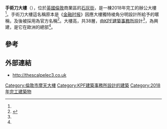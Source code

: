 {{Infobox building
| name                = 手術刀大樓<br>The Scalpel
| image               = The Scalpel, August 2018.jpg
| status              = Completed
| caption             = 手術刀大樓的左邊是[[威利斯大樓|威利斯大樓]]，右邊是{{le|聖安德魯井下教堂|St Andrew Undershaft}}，玻璃幕牆上的倒影是俗稱「小黃瓜」的[[聖瑪莉艾克斯30號大樓|聖瑪莉艾克斯30號大樓]]
。
| cost                = £500m<ref name="Building_22Jul13" />
| location            = [[英國|英國]][[倫敦|倫敦]][[石灰街|石灰街]]52號
| roof                = {{convert|190|m|ft|0|abbr=on}}
| floor_count         = 38層（地庫2層）
| elevator_count      = 11 TWiN lifts, 2 goods lifts, 2 cycle lifts, 1 firefighting lift and 4 escalators.
| start_date          = 2015年
| completion_date     = 2018年
| floor_area          = 辦公室：{{convert|37564|m2|sqft|-2}}<br>餐廳：{{convert|883|m2|sqft|-2}}<br>零售：{{convert|98|m2|sqft|-2}}<ref name="CityOfLondon_PlanningDoc" />
| architect           = [[KPF建築事務所|KPF建築事務所]]
| developer           = WRBC Development UK Limited <ref name="PGP_Summary" /><ref name="Standard_21Sep12" />
| structural_engineer = [[奧雅納|奧雅納]]
| main_contractor     = [[斯堪卡|斯堪卡]]
}}
'''手術刀大樓'''（{{lang-en|The Scalpel}}），位於[[英國|英國]][[倫敦|倫敦]]商業區的[[石灰街|石灰街]]，是一棟2018年完工的辦公大樓<ref name="cenqapproval" />。手術刀大樓這名稱原本是《[[金融时报_(英国)|金融时报]]》因應大樓獨特棱角分明設計所給予的暱稱，及後被採用為官方名稱<ref>{{Cite web |url=https://www.ft.com/content/3ef06db4-f69d-11e1-9dff-00144feabdc0 |title=Financial Times, September 4th 2012 |accessdate=2020-08-03 |archive-date=2020-09-15 |archive-url=https://web.archive.org/web/20200915152235/https://www.ft.com/content/3ef06db4-f69d-11e1-9dff-00144feabdc0 |dead-url=no }}</ref>。大樓高{{convert|190|m|ft|abbr=on}}，共38層，由[[KPF建築事務所|KPF建築事務所]]設計<ref name="AJ_05Sep12" />，為{{le|W·R·伯克利公司|W. R. Berkley Corporation}}興建，是它在歐洲的總部<ref name="CNPlus_05Sep12" />。

== 參考 ==
{{Reflist|2|refs=
<ref name="cenqapproval">{{cite web|url=http://www.constructionenquirer.com/2013/01/15/city-planners-approve-38-storey-london-scalpel/|title=City planners approve 38-storey London ‘scalpel’|date=2013-01-15|accessdate=2013-01-15|archive-date=2020-09-18|archive-url=https://web.archive.org/web/20200918140033/https://www.constructionenquirer.com/2013/01/15/city-planners-approve-38-storey-london-scalpel/|dead-url=no}}</ref>
<ref name="AJ_05Sep12">{{cite web |last=Waite |first=Richard |url=http://www.architectsjournal.co.uk/news/daily-news/revealed-kpfs-new-london-skyscraper/8635364.article |title=Revealed: KPF's new London skyscraper | News |publisher=Architects Journal |date=2012-09-05 |accessdate=2012-10-08 |archive-date=2018-10-10 |archive-url=https://web.archive.org/web/20181010120534/https://www.architectsjournal.co.uk/news/daily-news/revealed-kpfs-new-london-skyscraper/8635364.article |dead-url=no }}</ref>
<ref name="PGP_Summary">{{cite web |url=http://pgp.us.com/52_lime/overview.php |title=52 Lime Street Property Summary |publisher=Property Group Partnership |accessdate=2013-10-26 |archive-date=2013-10-29 |archive-url=https://web.archive.org/web/20131029185630/http://pgp.us.com/52_lime/overview.php |dead-url=yes }}</ref>
<ref name="Standard_21Sep12">{{cite web |url=https://www.standard.co.uk/business/markets/insurers-reckon-the-scalpels-a-cut-above-8162950.html |title=Insurers reckon the Scalpel’s a cut above... |author=Peter Bill |publisher=[[London_Evening_Standard|London Evening Standard]] |date=2012-09-21 |accessdate=2013-10-26 |archive-date=2014-12-31 |archive-url=https://web.archive.org/web/20141231153717/http://www.standard.co.uk/business/markets/insurers-reckon-the-scalpels-a-cut-above-8162950.html |dead-url=no }}</ref>
<ref name="CNPlus_05Sep12">{{cite web |last=Bell |first=Matthew |url=https://www.constructionnews.co.uk/archive/w-r-berkley-requests-planning-for-london-scalpel-skyscraper-05-09-2012/ |title=W R Berkley requests planning for London 'scalpel' skyscraper | News | Construction News |publisher=https://www.constructionnews.co.uk/ |date=2012-09-05 |accessdate=2012-10-08 |archive-date=2020-09-18 |archive-url=https://web.archive.org/web/20200918182742/https://www.constructionnews.co.uk/archive/w-r-berkley-requests-planning-for-london-scalpel-skyscraper-05-09-2012/ |dead-url=no }}</ref>
<ref name="Building_22Jul13">{{cite web |url=http://www.building.co.uk/skanska-set-to-start-on-%C2%A3500m-scalpel-tower/5058134.article |title=Skanska set to start on £500m Scalpel tower |author=Allister Hayman |publisher=Building.co.uk |date=2013-07-22 |accessdate=2013-10-23 |archive-date=2020-09-18 |archive-url=https://web.archive.org/web/20200918141925/https://www.building.co.uk/skanska-set-to-start-on-%C2%A3500m-scalpel-tower/5058134.article |dead-url=no }}</ref>
<ref name="CityOfLondon_PlanningDoc">{{cite web |url=http://democracy.cityoflondon.gov.uk/documents/s16023/52-54%20Lime%20Street%20EC3.pdf |title=Planning and Transportation Committee report |publisher=City of London |date=2013-01-15 |format=PDF |accessdate=2013-10-26 |archive-date=2016-03-04 |archive-url=https://web.archive.org/web/20160304052708/http://democracy.cityoflondon.gov.uk/documents/s16023/52-54%20Lime%20Street%20EC3.pdf |dead-url=no }}</ref>
}}

== 外部連結 ==
{{Commons category}}
*http://thescalpelec3.co.uk {{Wayback|url=http://thescalpelec3.co.uk/ |date=20200804173128 }}

{{Coord|51.513258|-0.081453|type:landmark_region:GB-LND_scale:5000|display=title}}

[[Category:倫敦市摩天大樓|Category:倫敦市摩天大樓]]
[[Category:KPF建築事務所設計的建築|Category:KPF建築事務所設計的建築]]
[[Category:2018年完工建築物|Category:2018年完工建築物]]